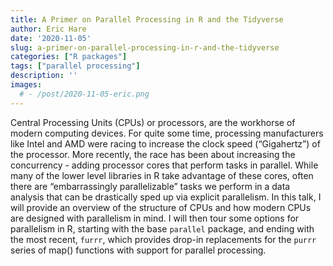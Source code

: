 ```yaml
---
title: A Primer on Parallel Processing in R and the Tidyverse
author: Eric Hare
date: '2020-11-05'
slug: a-primer-on-parallel-processing-in-r-and-the-tidyverse
categories: ["R packages"]
tags: ["parallel processing"]
description: ''
images:
  # - /post/2020-11-05-eric.png
---
```


<!-- ![](/post/2020-11-05-eric.png){width=90%} -->

Central Processing Units (CPUs) or processors, are the workhorse of modern computing devices. For quite some time, processing manufacturers like Intel and AMD were racing to increase the clock speed ("Gigahertz") of the processor. More recently, the race has been about increasing the concurrency - adding processor cores that perform tasks in parallel. While many of the lower level libraries in R take advantage of these cores, often there are "embarrassingly parallelizable" tasks we perform in a data analysis that can be drastically sped up via explicit parallelism. In this talk, I will provide an overview of the structure of CPUs and how modern CPUs are designed with parallelism in mind. I will then tour some options for parallelism in R, starting with the base `parallel` package, and ending with the most recent, `furrr`, which provides drop-in replacements for the `purrr` series of map() functions with support for parallel processing.
